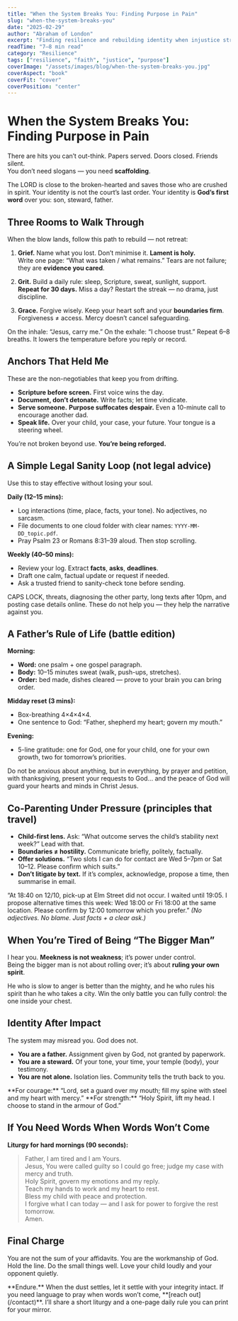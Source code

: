 ```yaml
---
title: "When the System Breaks You: Finding Purpose in Pain"
slug: "when-the-system-breaks-you"
date: "2025-02-29"
author: "Abraham of London"
excerpt: "Finding resilience and rebuilding identity when injustice strikes fathers."
readTime: "7–8 min read"
category: "Resilience"
tags: ["resilience", "faith", "justice", "purpose"]
coverImage: "/assets/images/blog/when-the-system-breaks-you.jpg"
coverAspect: "book"
coverFit: "cover"
coverPosition: "center"
---
```


# When the System Breaks You: Finding Purpose in Pain

There are hits you can’t out-think. Papers served. Doors closed. Friends silent.  
You don’t need slogans — you need **scaffolding**.

<Verse cite="Psalm 34:18">
  The LORD is close to the broken-hearted and saves those who are crushed in spirit.
</Verse>

<PullLine subtle>
  Your identity is not the court’s last order. Your identity is <strong>God’s first word</strong> over you: son, steward, father.
</PullLine>

<Rule />

## Three Rooms to Walk Through

When the blow lands, follow this path to rebuild — not retreat:

1. **Grief.** Name what you lost. Don’t minimise it. **Lament is holy.**  
   Write one page: “What was taken / what remains.” Tears are not failure; they are **evidence you cared**.

2. **Grit.** Build a daily rule: sleep, Scripture, sweat, sunlight, support.  
   **Repeat for 30 days.** Miss a day? Restart the streak — no drama, just discipline.

3. **Grace.** Forgive wisely. Keep your heart soft and your **boundaries firm**.  
   Forgiveness ≠ access. Mercy doesn’t cancel safeguarding.

<Note tone="key" title="Breath prayer (30 seconds)">
  On the inhale: “Jesus, carry me.” On the exhale: “I choose trust.”  
  Repeat 6–8 breaths. It lowers the temperature before you reply or record.
</Note>

<Rule />

## Anchors That Held Me

<PullLine>These are the non-negotiables that keep you from drifting.</PullLine>

- **Scripture before screen.** First voice wins the day.  
- **Document, don’t detonate.** Write facts; let time vindicate.  
- **Serve someone.** **Purpose suffocates despair.** Even a 10-minute call to encourage another dad.  
- **Speak life.** Over your child, your case, your future. Your tongue is a steering wheel.

<PullLine subtle>
  You’re not broken beyond use. <strong>You’re being reforged.</strong>
</PullLine>

<Rule />

## A Simple Legal Sanity Loop (not legal advice)

Use this to stay effective without losing your soul.

**Daily (12–15 mins):**
- Log interactions (time, place, facts, your tone). No adjectives, no sarcasm.  
- File documents to one cloud folder with clear names: `YYYY-MM-DD_topic.pdf`.  
- Pray Psalm 23 or Romans 8:31–39 aloud. Then stop scrolling.

**Weekly (40–50 mins):**
- Review your log. Extract **facts**, **asks**, **deadlines**.  
- Draft one calm, factual update or request if needed.  
- Ask a trusted friend to sanity-check tone before sending.

<Note tone="caution" title="Red flags to avoid">
  CAPS LOCK, threats, diagnosing the other party, long texts after 10pm, and posting case details online.  
  These do not help you — they help the narrative against you.
</Note>

<Rule />

## A Father’s Rule of Life (battle edition)

**Morning:**  
- **Word:** one psalm + one gospel paragraph.  
- **Body:** 10–15 minutes sweat (walk, push-ups, stretches).  
- **Order:** bed made, dishes cleared — prove to your brain you can bring order.

**Midday reset (3 mins):**  
- Box-breathing 4×4×4×4.  
- One sentence to God: “Father, shepherd my heart; govern my mouth.”

**Evening:**  
- 5-line gratitude: one for God, one for your child, one for your own growth, two for tomorrow’s priorities.

<Verse cite="Philippians 4:6–7">
  Do not be anxious about anything, but in everything, by prayer and petition, with thanksgiving, present your requests to God… and the peace of God will guard your hearts and minds in Christ Jesus.
</Verse>

<Rule />

## Co-Parenting Under Pressure (principles that travel)

- **Child-first lens.** Ask: “What outcome serves the child’s stability next week?” Lead with that.  
- **Boundaries ≠ hostility.** Communicate briefly, politely, factually.  
- **Offer solutions.** “Two slots I can do for contact are Wed 5–7pm or Sat 10–12. Please confirm which suits.”  
- **Don’t litigate by text.** If it’s complex, acknowledge, propose a time, then summarise in email.

<Note tone="info" title="Template: factual note after conflict">
  “At 18:40 on 12/10, pick-up at Elm Street did not occur. I waited until 19:05.  
  I propose alternative times this week: Wed 18:00 or Fri 18:00 at the same location.  
  Please confirm by 12:00 tomorrow which you prefer.”  
  <em>(No adjectives. No blame. Just facts + a clear ask.)</em>
</Note>

<Rule />

## When You’re Tired of Being “The Bigger Man”

I hear you. **Meekness is not weakness**; it’s power under control.  
Being the bigger man is not about rolling over; it’s about **ruling your own spirit**.

<Verse cite="Proverbs 16:32">
  He who is slow to anger is better than the mighty, and he who rules his spirit than he who takes a city.
</Verse>

<PullLine>
  Win the only battle you can fully control: the one inside your chest.
</PullLine>

<Rule />

## Identity After Impact

The system may misread you. God does not.

- **You are a father.** Assignment given by God, not granted by paperwork.  
- **You are a steward.** Of your tone, your time, your temple (body), your testimony.  
- **You are not alone.** Isolation lies. Community tells the truth back to you.

<Note tone="key" title="Two short prayers">
  **For courage:** “Lord, set a guard over my mouth; fill my spine with steel and my heart with mercy.”  
  **For strength:** “Holy Spirit, lift my head. I choose to stand in the armour of God.”
</Note>

<Rule />

## If You Need Words When Words Won’t Come

**Liturgy for hard mornings (90 seconds):**

> Father, I am tired and I am Yours.  
> Jesus, You were called guilty so I could go free; judge my case with mercy and truth.  
> Holy Spirit, govern my emotions and my reply.  
> Teach my hands to work and my heart to rest.  
> Bless my child with peace and protection.  
> I forgive what I can today — and I ask for power to forgive the rest tomorrow.  
> Amen.

<Rule />

## Final Charge

You are not the sum of your affidavits. You are the workmanship of God.  
Hold the line. Do the small things well. Love your child loudly and your opponent quietly.

<PullLine subtle>
  **Endure.** When the dust settles, let it settle with your integrity intact.
</PullLine>

<Note tone="key" title="Need a hand?">
  If you need language to pray when words won’t come, **[reach out](/contact)**.  
  I’ll share a short liturgy and a one-page daily rule you can print for your mirror.
</Note>
